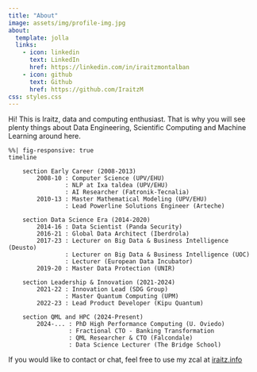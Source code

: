 ```yaml
---
title: "About"
image: assets/img/profile-img.jpg
about:
  template: jolla
  links:
    - icon: linkedin
      text: LinkedIn
      href: https://linkedin.com/in/iraitzmontalban
    - icon: github
      text: Github
      href: https://github.com/IraitzM
css: styles.css
---
```


Hi! This is Iraitz, data and computing enthusiast. That is why you will see plenty things about Data Engineering, Scientific Computing and Machine Learning around here.

```mermaid
%%| fig-responsive: true
timeline
   
    section Early Career (2008-2013)
        2008-10 : Computer Science (UPV/EHU)
                : NLP at Ixa taldea (UPV/EHU)
                : AI Researcher (Fatronik-Tecnalia)
        2010-13 : Master Mathematical Modeling (UPV/EHU)
                : Lead Powerline Solutions Engineer (Arteche)
    
    section Data Science Era (2014-2020)
        2014-16 : Data Scientist (Panda Security)
        2016-21 : Global Data Architect (Iberdrola)
        2017-23 : Lecturer on Big Data & Business Intelligence (Deusto)
                : Lecturer on Big Data & Business Intelligence (UOC)
                : Lecturer (European Data Incubator)
        2019-20 : Master Data Protection (UNIR)
    
    section Leadership & Innovation (2021-2024)
        2021-22 : Innovation Lead (SDG Group)
                : Master Quantum Computing (UPM)
        2022-23 : Lead Product Developer (Kipu Quantum)
    
    section QML and HPC (2024-Present)
        2024-... : PhD High Performance Computing (U. Oviedo)
                 : Fractional CTO - Banking Transformation
                 : QML Researcher & CTO (Falcondale)
                 : Data Science Lecturer (The Bridge School)
```

If you would like to contact or chat, feel free to use my zcal at [iraitz.info](http://iraitz.info)
